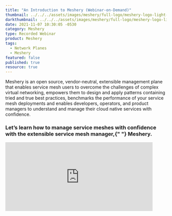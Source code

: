 ```yaml
---
title: "An Introduction to Meshery (Webinar-on-Demand)"
thumbnail: ../../../assets/images/meshery/full-logo/meshery-logo-light-text.svg
darkthumbnail: ../../../assets/images/meshery/full-logo/meshery-logo-light-text.svg
date: 2021-11-07 10:30:05 -0530
category: Meshery
type: Recorded Webinar
product: Meshery
tags:
  - Network Planes
  - Meshery
featured: false
published: true
resource: true
---
```


<ResourcesWrapper>
<p>
<Link to="/cloud-native-management/meshery">Meshery</Link> is an open source, vendor-neutral, extensible management plane that enables service mesh users to overcome the challenges of complex virtual networking, empowers them to design and apply patterns containing tried and true best practices, benchmarks the performance of your service mesh deployments and enables developers, operators, and product managers to understand and manage their cloud native services with confidence. 
</p>

<h3>
  Let’s learn how to manage service meshes with confidence with the extensible
  service mesh manager,{" "}
  <Link to="/cloud-native-management/meshery">Meshery</Link>.
</h3>

<div className="iframe-container">
  <iframe
    width="460"
    height="215"
    src="https://www.youtube.com/embed/mU8qHUGYsk8"
    loading="lazy"
    title="YouTube video player"
    frameBorder="0"
    allow="accelerometer; autoplay; clipboard-write; encrypted-media; gyroscope; picture-in-picture"
    allowFullScreen
  ></iframe>
</div>

</ResourcesWrapper>
